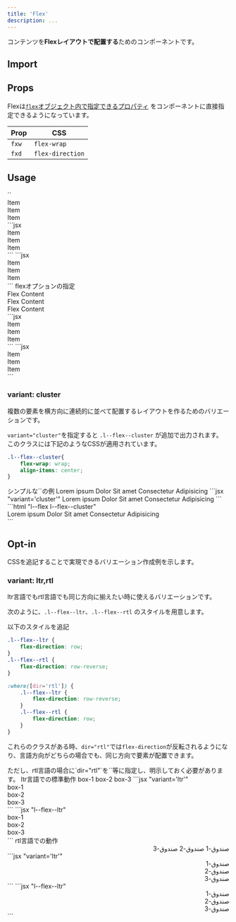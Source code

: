 ```yaml
---
title: 'Flex'
description: ...
---
```



コンテンツを**Flexレイアウトで配置する**ためのコンポーネントです。


## Import

<ImportPackage component='Flex' />


## Props


Flexは[`flex`オブジェクト内で指定できるプロパティ](/ja/components/props/css-props/#flex) をコンポーネントに直接指定できるようになっています。

|Prop|CSS|
|---|---|
|`fxw`|`flex-wrap`|
|`fxd`|`flex-direction`|


## Usage

<Preview>
	<PreviewTitle>`<Flex>`</PreviewTitle>
	<PreviewArea p={40}>
		<Flex className='has--itemGuide'>
			<div>Item</div>
			<div>Item</div>
			<div>Item</div>
		</Flex>
	</PreviewArea>
	<PreviewCode slot='tab' label='JSX'>
	```jsx
	<Flex>
		<div>Item</div>
		<div>Item</div>
		<div>Item</div>
	</Flex>
	```
	</PreviewCode>
	<PreviewCode slot='tab' label='HTML'>
	```jsx
	<div class="l--flex">
		<div>Item</div>
		<div>Item</div>
		<div>Item</div>
	</div>
	```
	</PreviewCode>
</Preview>

<Preview>
	<PreviewTitle>flexオプションの指定</PreviewTitle>
	<PreviewArea resize p={40}>
		<Flex g={30} fxw='wrap' jc={["baseline", "center"]} className='has--itemGuide'>
			<div>Flex Content</div>
			<div>Flex Content</div>
			<div>Flex Content</div>
		</Flex>
	</PreviewArea>
	<PreviewCode slot='tab' label='JSX'>
	```jsx
	<Flex fxw='wrap' jc='center' g='20'>
		<div>Item</div>
		<div>Item</div>
		<div>Item</div>
	</Flex>
	```
	</PreviewCode>
	<PreviewCode slot='tab' label='HTML'>
	```jsx
	<div class="l--flex -fxw:w -g:30 -jc:c">
		<div>Item</div>
		<div>Item</div>
		<div>Item</div>
	</div>
	```
	</PreviewCode>
</Preview>



### variant: cluster

複数の要素を横方向に連続的に並べて配置するレイアウトを作るためのバリエーションです。

`variant="cluster"`を指定すると `.l--flex--cluster` が追加で出力されます。  
このクラスには下記のようなCSSが適用されています。

```css
.l--flex--cluster{
	flex-wrap: wrap;
	align-items: center;
}
```

<Preview>
	<PreviewTitle>シンプルな`<Cluster>`の例</PreviewTitle>
	<PreviewArea resize p='30'>
		<Flex variant='cluster' g='20'>
			<Lism bd px='10' bdrs='2'>Lorem ipsum</Lism>
			<Lism bd px='10' bdrs='2'>Dolor</Lism>
			<Lism bd px='10' bdrs='2'>Sit amet</Lism>
			<Lism bd px='10' bdrs='2'>Consectetur</Lism>
			<Lism bd px='10' bdrs='2'>Adipisicing</Lism>
		</Flex>
	</PreviewArea>
	<PreviewCode slot="tab" label="JSX">
	```jsx "variant='cluster'"
	<Flex variant='cluster' g='20'>
		<Lism bd px='10' bdrs='2'>Lorem ipsum</Lism>
		<Lism bd px='10' bdrs='2'>Dolor</Lism>
		<Lism bd px='10' bdrs='2'>Sit amet</Lism>
		<Lism bd px='10' bdrs='2'>Consectetur</Lism>
		<Lism bd px='10' bdrs='2'>Adipisicing</Lism>
	</Flex>
	```
	</PreviewCode>
	<PreviewCode slot="tab" label="HTML">
	```html "l--flex l--flex--cluster"
	<div class="l--flex l--flex--cluster -g:20">
		<span class="-bd: -px:10 -bdrs:2">Lorem ipsum</span>
		<span class="-bd: -px:10 -bdrs:2">Dolor</span>
		<span class="-bd: -px:10 -bdrs:2">Sit amet</span>
		<span class="-bd: -px:10 -bdrs:2">Consectetur</span>
		<span class="-bd: -px:10 -bdrs:2">Adipisicing</span>
	</div>
	```
	</PreviewCode>
</Preview>


## Opt-in

CSSを追記することで実現できるバリエーション作成例を示します。

### variant: ltr,rtl

ltr言語でもrtl言語でも同じ方向に揃えたい時に使えるバリエーションです。

次のように、`.l--flex--ltr`、`.l--flex--rtl` のスタイルを用意します。

<PreviewTitle>以下のスタイルを追記</PreviewTitle>
```css
.l--flex--ltr {
	flex-direction: row;
}
.l--flex--rtl {
	flex-direction: row-reverse;
}

:where([dir='rtl']) {
	.l--flex--ltr {
		flex-direction: row-reverse;
	}
	.l--flex--rtl {
		flex-direction: row;
	}
}
```

これらのクラスがある時、`dir="rtl"`では`flex-direction`が反転されるようになり、言語方向がどちらの場合でも、同じ方向で要素が配置できます。


<Callout type="info">
ただし、rtl言語の場合に`dir="rtl"`を`<html>`等に指定し、明示しておく必要があります。
</Callout>


<Preview>
	<PreviewTitle>ltr言語での標準動作</PreviewTitle>
	<PreviewArea p={40}>
		<Flex variant='ltr' g='20' className='has--itemGuide'>
			<Box bgc='red:20%'>box-1</Box>
			<Box bgc='blue:20%'>box-2</Box>
			<Box bgc='green:20%'>box-3</Box>
		</Flex>
	</PreviewArea>
	<PreviewCode slot='tab' label='JSX'>
	```jsx "variant='ltr'"
	<Flex variant='ltr' g='20'>
		<div>box-1</div>
		<div>box-2</div>
		<div>box-3</div>
	</Flex>
	```
	</PreviewCode>
	<PreviewCode slot='tab' label='HTML'>
	```jsx "l--flex--ltr"
	<div class="l--flex l--flex--ltr -g:20">
		<div>box-1</div>
		<div>box-2</div>
		<div>box-3</div>
	</div>
	```
	</PreviewCode>
</Preview>

<Preview>
	<PreviewTitle>rtl言語での動作</PreviewTitle>
	<PreviewArea p={40}>
		<div dir="rtl">
			<Flex className='has--itemGuide' variant='ltr' g='20'>
				<Box bgc='red:20%'>صندوق-1</Box>
				<Box bgc='blue:20%'>صندوق-2</Box>
				<Box bgc='green:20%'>صندوق-3</Box>
			</Flex>
		</div>
	</PreviewArea>
	<PreviewCode slot='tab' label='JSX'>
	```jsx "variant='ltr'"
	<div dir="rtl">
		<Flex variant='ltr' g='20'>
			<div>صندوق-1</div>
			<div>صندوق-2</div>
			<div>صندوق-3</div>
		</Flex>
	</div>
	```
	</PreviewCode>
	<PreviewCode slot='tab' label='HTML'>
	```jsx "l--flex--ltr"
	<div dir="rtl">
		<div class="l--flex l--flex--ltr -g:20">
			<div>صندوق-1</div>
			<div>صندوق-2</div>
			<div>صندوق-3</div>
		</div>
	</div>
	```
	</PreviewCode>
</Preview>
